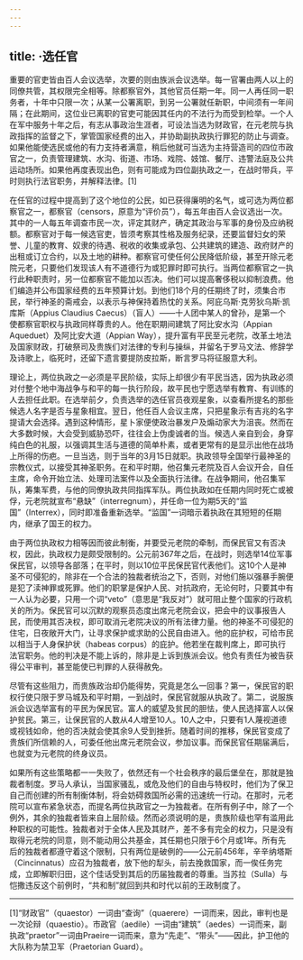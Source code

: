 ```yaml
---
---
---
```

title: ·选任官
---




重要的官吏皆由百人会议选举，次要的则由族派会议选举。每一官署由两人以上的同僚共管，其权限完全相等。除都察官外，其他官员任期一年。同一人再任同一职务者，十年中只限一次；从某一公署离职，到另一公署就任新职，中间须有一年间隔；在此期间，这位业已离职的官吏可能因其任内的不法行为而受到检举。一个人在军中服务十年之后，有志从事政治生涯者，可设法当选为财政官，在元老院与执政指挥的监督之下，掌管国家经费的出入，并协助副执政执行罪犯的防止与调查。如果他能使选民或他的有力支持者满意，稍后他就可当选为主持营造司的四位市政官之一，负责管理建筑、水沟、街道、市场、戏院、妓馆、餐厅、违警法庭及公共运动场所。如果他再度表现出色，则有可能成为四位副执政之一，在战时带兵，平时则执行法官职务，并解释法律。[1]

在任官的过程中提高到了这个地位的公民，如已获得廉明的名气，或可选为两位都察官之一，都察官（censors，原意为“评价员”），每五年由百人会议选出一次。其中的一人每五年调查市民一次，评定其财产，确定其政治与军事的身份及应纳税额。都察官对于每一候选官吏，皆须考察其性格及服务纪录，还要监督妇女的荣誉、儿童的教育、奴隶的待遇、税收的收集或承包、公共建筑的建造、政府财产的出租或订立合约，以及土地的耕种。都察官可使任何公民降低阶级，甚至开除元老院元老，只要他们发现该人有不道德行为或犯罪时即可执行。当两位都察官之一执行此种职责时，另一位都察官不能加以否决。他们可以提高奢侈税以抑制浪费。他们编造并公布国家经费的五年预算计划。到他们18个月的任期终了时，须集合市民，举行神圣的斋戒会，以表示与神保持着热忱的关系。阿庇乌斯·克劳狄乌斯·凯库斯（Appius Claudius Caecus）（盲人）——十人团中某人的曾孙，是第一个使都察官职权与执政同样尊贵的人。他在职期间建筑了阿比安水沟（Appian Aqueduet）及阿比安大道（Appian Way），提升富有平民至元老院，改革土地法及国家财政，打破祭司及贵族们对法律的专利与操纵，并留名于罗马文法、修辞学及诗歌上，临死时，还留下遗言要提防皮拉斯，断言罗马将征服意大利。

理论上，两位执政之一必须是平民阶级，实际上却很少有平民当选，因为执政必须对付整个地中海战争与和平的每一执行阶段，故平民也宁愿选举有教育、有训练的人去担任此职。在选举前夕，负责选举的选任官员夜观星象，以查看所提名的那些候选人名字是否与星象相宜。翌日，他任百人会议主席，只把星象示有吉兆的名字提请大会选择。遇到这种情形，星卜家便使政治暴发户及煽动家大为沮丧。然而在大多数时候，大会受到威胁恐吓，往往会上伪虔诚者的当。候选人亲自到会，身穿纯白色的礼服，以强调其生活与道德的简单朴素，或者更常有的是显示出他在战场上所得的伤疤。一旦当选，则于当年的3月15日就职。执政领导全国举行最神圣的宗教仪式，以接受其神圣职务。在和平时期，他召集元老院及百人会议开会，自任主席，命令开始立法、处理司法案件以及全面执行法律。在战争期间，他召集军队，筹集军费，与他的同僚执政共同指挥军队。两位执政如在任期内同时死亡或被俘，元老院就宣布“悬缺”（interregnum），并任命一位为期5天的“监国”（Interrex），同时即准备重新选举。“监国”一词暗示着执政在其短短的任期内，继承了国王的权力。

由于两位执政权力相等因而彼此制衡，并要受元老院的牵制，而保民官又有否决权，因此，执政权力是颇受限制的。公元前367年之后，在战时，则选举14位军事保民官，以领导各部落；在平时，则以10位平民保民官代表他们。这10个人是神圣不可侵犯的，除非在一个合法的独裁者统治之下，否则，对他们施以强暴手腕便是犯了渎神罪或死罪。他们的职掌是保护人民、对抗政府，无论何时，只要其中有一人认为必要，只用一个词“veto”（意思是“我反对”）就可阻止整个国家的行政机关的所为。保民官可以沉默的观察员态度出席元老院会议，把会中的议事报告人民，而使用其否决权，即可取消元老院决议的所有法律力量。他的神圣不可侵犯的住宅，日夜敞开大门，让寻求保护或求助的公民自由进入。他的庇护权，可给市民以相当于人身保护状（habeas corpus）的庇护。他若坐在裁判席上，即可执行法官职务。他的判决是不能上诉的，除非是上诉到族派会议。他负有责任为被告获得公平审判，甚至能使已判罪的人获得赦免。

尽管有这些阻力，而贵族政治却仍能得势，究竟是怎么一回事？第一，保民官的职权行使只限于罗马城及和平时期，一到战时，保民官就服从执政了。第二，说服族派会议选举富有的平民为保民官。富人的威望及贫民的胆怯，使人民选择富人以保护贫民。第三，让保民官的人数从4人增至10人。10人之中，只要有1人蔑视道德或视钱如命，他的否决就会使其余9人受到挫折。随着时间的推移，保民官变成了贵族们所信赖的人，可委任他出席元老院会议，参加议事。而保民官任期届满后，也就变为元老院的终身议员。

如果所有这些策略都一一失败了，依然还有一个社会秩序的最后堡垒在，那就是独裁者制度。罗马人承认，当国家骚乱，或危及他们的自由与特权时，他们为了保卫自己而创建的所有制衡体制，将会妨碍救国所必需的迅速统一行动。在那时，元老院可以宣布紧急状态，而提名两位执政官之一为独裁者。在所有例子中，除了一个例外，其余的独裁者皆来自上层阶级。然而必须说明的是，贵族阶级也罕有滥用此种职权的可能性。独裁者对于全体人民及其财产，差不多有完全的权力，只是没有取得元老院的同意，则不能动用公共基金，其任期也只限于6个月或1年。所有先后的独裁者都遵守着这个限制，只有两位是破例的——公元前456年，辛辛纳塔斯（Cincinnatus）应召为独裁者，放下他的犁头，前去挽救国家，而一俟任务完成，立即解职归田，这个佳话受到其后的历届独裁者的尊重。当苏拉（Sulla）与恺撒违反这个前例时，“共和制”就回到共和时代以前的王政制度了。



* * *



[1]“财政官”（quaestor）一词由“查询”（quaerere）一词而来，因此，审判也是一次论辩（quaestio）。市政官（aedile）一词由“建筑”（aedes）一词而来，副执政“praetor”一词由Praeire一词而来，意为“先走”、“带头”——因此，护卫他的大队称为禁卫军（Praetorian Guard）。